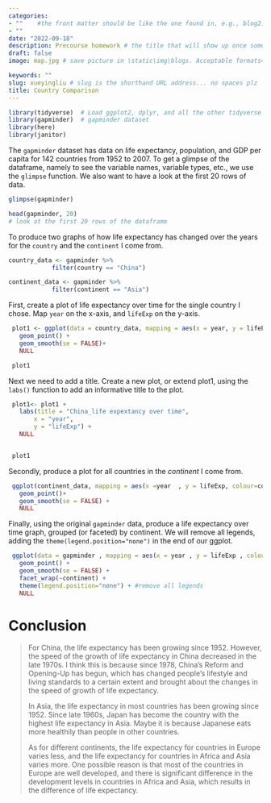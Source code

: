 ```yaml
---
categories:  
- ""    #the front matter should be like the one found in, e.g., blog2.md. It cannot be like the normal Rmd we used
- ""
date: "2022-09-18"
description: Precourse homework # the title that will show up once someone gets to this page
draft: false
image: map.jpg # save picture in \static\img\blogs. Acceptable formats= jpg, jpeg, or png . Your iPhone pics wont work

keywords: ""
slug: xueyingliu # slug is the shorthand URL address... no spaces plz
title: Country Comparison
---
```


```r
library(tidyverse)  # Load ggplot2, dplyr, and all the other tidyverse packages
library(gapminder)  # gapminder dataset
library(here)
library(janitor)
```


The `gapminder` dataset has data on life expectancy, population, and GDP per capita for 142 countries from 1952 to 2007. To get a glimpse of the dataframe, namely to see the variable names, variable types, etc., we use the `glimpse` function. We also want to have a look at the first 20 rows of data.

```r
glimpse(gapminder)

head(gapminder, 20) 
# look at the first 20 rows of the dataframe

```

To produce two graphs of how life expectancy has changed over the years for the `country` and the `continent` I come from.

```r
country_data <- gapminder %>% 
            filter(country == "China") 

continent_data <- gapminder %>% 
            filter(continent == "Asia")
```

First, create a plot of life expectancy over time for the single country I chose. Map `year` on the x-axis, and `lifeExp` on the y-axis. 

```r
 plot1 <- ggplot(data = country_data, mapping = aes(x = year, y = lifeExp))+
   geom_point() +
   geom_smooth(se = FALSE)+
   NULL 

 plot1
```

Next we need to add a title. Create a new plot, or extend plot1, using the `labs()` function to add an informative title to the plot.

```r
 plot1<- plot1 +
   labs(title = "China_life expextancy over time",
       x = "year",
       y = "lifeExp") +
   NULL


 plot1
```

Secondly, produce a plot for all countries in the *continent* I come from. 

```r
 ggplot(continent_data, mapping = aes(x =year  , y = lifeExp, colour=country , group = country))+
   geom_point()+ 
   geom_smooth(se = FALSE) +
   NULL
```

Finally, using the original `gapminder` data, produce a life expectancy over time graph, grouped (or faceted) by continent. We will remove all legends, adding the `theme(legend.position="none")` in the end of our ggplot.

```r
 ggplot(data = gapminder , mapping = aes(x = year , y = lifeExp , colour=continent ))+
   geom_point() + 
   geom_smooth(se = FALSE) +
   facet_wrap(~continent) +
   theme(legend.position="none") + #remove all legends
   NULL
```

# Conclusion

> For China, the life expectancy has been growing since 1952. However, the speed of the growth of life expectancy in China decreased in the late 1970s. I think this is because since 1978, China's Reform and Opening-Up has begun, which has changed people's lifestyle and living standards to a certain extent and brought about the changes in the speed of growth of life expectancy.
>
> In Asia, the life expectancy in most countries has been growing since 1952. Since late 1960s, Japan has become the country with the highest life expectancy in Asia. Maybe it is because Japanese eats more healthily than people in other countries.
>
> As for different continents, the life expectancy for countries in Europe varies less, and the life expectancy for countries in Africa and Asia varies more. One possible reason is that most of the countries in Europe are well developed, and there is significant difference in the development levels in countries in Africa and Asia, which results in the difference of life expectancy.
